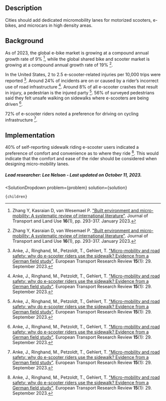 

## Description
Cities should add dedicated micromobility lanes for motorized scooters, e-bikes, and microcars in high density areas.

## Background
As of 2023, the global e-bike market is growing at a compound annual growth rate of 9% [^"1"], while the global shared bike and scooter market is growing at a compound annual growth rate of 19% [^"1"]. 

In the United States, 2 to 2.5 e-scooter-related injuries per 10,000 trips were reported [^"2"]. Around 24% of incidents are on or caused by a rider’s incorrect use of road infrastructure [^"2"]. Around 8% of all e-scooter crashes that result in injury, a pedestrian is the injured party [^"2"]. 56% of surveyed pedestrians said they felt unsafe walking on sidewalks where e-scooters are being driven [^"2"]. 

72% of e-scooter riders noted a preference for driving on cycling infrastructure [^"2"].

## Implementation
40% of self-reporting sidewalk riding e-scooter users indicated a preference of comfort and convenience as to where they ride [^"2"]. This would indicate that the comfort and ease of the rider should be considered when designing micro-mobility lanes.

##### Lead researcher: Lee Nelson - Last updated on October 11, 2023.

[^"1"]: Zhang Y, Kasraian D, van Wesemael P. ["Built environment and micro-mobility: A systematic review of international literature"](https://doi.org/10.5198/jtlu.2023.2266). Journal of Transport and Land Use **16**(1), pp. 293-317. January 2023.

[^"1"]: Zhang, Y. et al. [“Built environment and micro-mobility: A systematic review of international literature”]( https://doi.org/10.5198/jtlu.2023.2266) Journal of Transport and Land Use, 2023

[^"2"]: Anke, J., Ringhand, M., Petzoldt, T., Gehlert, T. ["Micro-mobility and road safety: why do e-scooter riders use the sidewalk? Evidence from a German field study"](https://doi.org/10.1186/s12544-023-00607-z). European Transport Research Review **15**(1): 29. September 2023.


  <SolutionDropdown 
    problem={problem} 
    solution={solution}
  >
    {children}
  </SolutionDropdown>